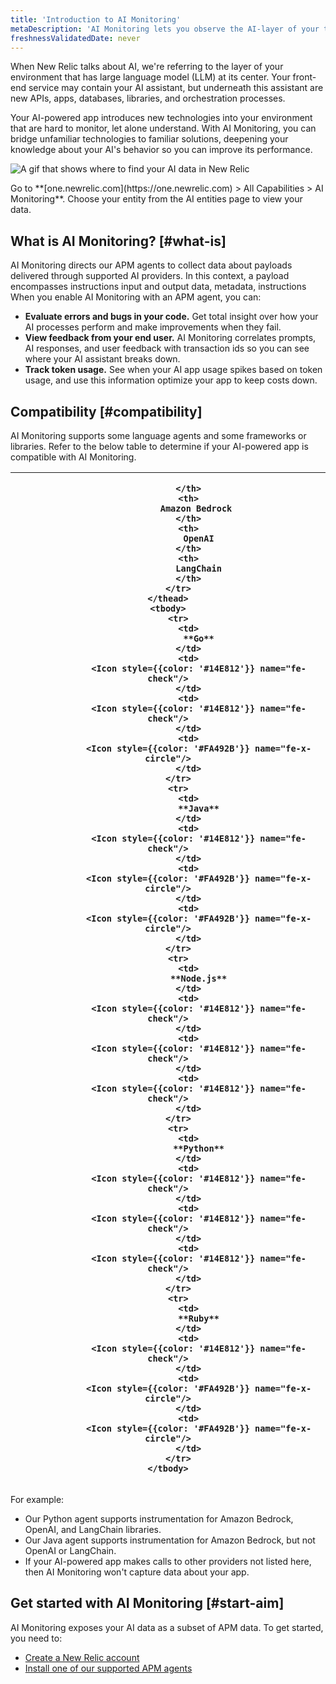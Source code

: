 ```yaml
---
title: 'Introduction to AI Monitoring'
metaDescription: 'AI Monitoring lets you observe the AI-layer of your tech stack, giving you a holistic overview of the health and performance of your AI-powered app.'
freshnessValidatedDate: never
---
```



When New Relic talks about AI, we're referring to the layer of your environment that has large language model (LLM) at its center. Your front-end service may contain your AI assistant, but underneath this assistant are new APIs, apps, databases, libraries, and orchestration processes. 

Your AI-powered app introduces new technologies into your environment that are hard to monitor, let alone understand. With AI Monitoring, you can bridge unfamiliar technologies to familiar solutions, deepening your knowledge about your AI's behavior so you can improve its performance. 

<img
    title="View your app's AI data"
    alt="A gif that shows where to find your AI data in New Relic"
    src={apmAiMonitoringAllCapabilities}
/>

<figcaption>
    Go to **[one.newrelic.com](https://one.newrelic.com) > All Capabilities > AI Monitoring**. Choose your entity from the AI entities page to view your data.
</figcaption>

## What is AI Monitoring? [#what-is]

AI Monitoring directs our APM agents to collect data about payloads delivered through supported AI providers. In this context, a payload encompasses instructions input and output data, metadata, instructions  When you enable AI Monitoring with an APM agent, you can:

* **Evaluate errors and bugs in your code.** Get total insight over how your AI processes perform and make improvements when they fail. 
* **View feedback from your end user.** AI Monitoring correlates prompts, AI responses, and user feedback with transaction ids so you can see where your AI assistant breaks down. 
* **Track token usage.** See when your AI app usage spikes based on token usage, and use this information optimize your app to keep costs down. 

## Compatibility [#compatibility]

AI Monitoring supports some language agents and some frameworks or libraries. Refer to the below table to determine if your AI-powered app is compatible with AI Monitoring.

<table>
    <thead>
        <tr>
            <th>
                
            </th>
            <th>
                Amazon Bedrock 
            </th>
            <th>
                OpenAI
            </th>
            <th>
                LangChain
            </th>
        </tr>
    </thead>
    <tbody>
        <tr>
            <td>
                **Go**
            </td>
            <td>
                <Icon style={{color: '#14E812'}} name="fe-check"/>
            </td>
            <td>
                <Icon style={{color: '#14E812'}} name="fe-check"/>
            </td>
            <td>
                <Icon style={{color: '#FA492B'}} name="fe-x-circle"/>
            </td>
        </tr>
        <tr>
            <td>
                **Java**
            </td>
            <td>
                <Icon style={{color: '#14E812'}} name="fe-check"/>
            </td>
            <td>
                <Icon style={{color: '#FA492B'}} name="fe-x-circle"/>
            </td>
            <td>
                <Icon style={{color: '#FA492B'}} name="fe-x-circle"/>
            </td>
        </tr>
        <tr>
            <td>
                **Node.js**
            </td>
            <td>
                <Icon style={{color: '#14E812'}} name="fe-check"/>
            </td>
            <td>
                <Icon style={{color: '#14E812'}} name="fe-check"/>
            </td>
            <td>
                <Icon style={{color: '#14E812'}} name="fe-check"/>
            </td>
        </tr>
        <tr>
            <td>
                **Python**
            </td>
            <td>
                <Icon style={{color: '#14E812'}} name="fe-check"/>
            </td>
            <td>
                <Icon style={{color: '#14E812'}} name="fe-check"/>
            </td>
            <td>
                <Icon style={{color: '#14E812'}} name="fe-check"/>
            </td>
        </tr>
        <tr>
            <td>
                **Ruby**
            </td>
            <td>
                <Icon style={{color: '#14E812'}} name="fe-check"/>
            </td>
            <td>
                <Icon style={{color: '#FA492B'}} name="fe-x-circle"/>
            </td>
            <td>
                <Icon style={{color: '#FA492B'}} name="fe-x-circle"/>
            </td>
        </tr>
    </tbody>
</table>

For example: 

* Our Python agent supports instrumentation for Amazon Bedrock, OpenAI, and LangChain libraries.
* Our Java agent supports instrumentation for Amazon Bedrock, but not OpenAI or LangChain. 
* If your AI-powered app makes calls to other providers not listed here, then AI Monitoring won't capture data about your app. 

## Get started with AI Monitoring [#start-aim]

AI Monitoring exposes your AI data as a subset of APM data. To get started, you need to:

* [Create a New Relic account](https://newrelic.com/signup)
* [Install one of our supported APM agents](/install/aim)
